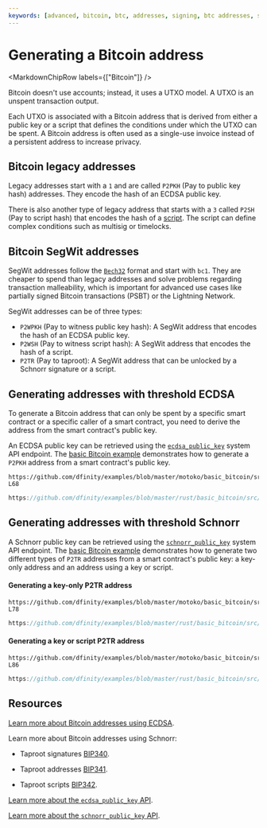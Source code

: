 ```yaml
---
keywords: [advanced, bitcoin, btc, addresses, signing, btc addresses, signing transactions, sewgwit, p2pkh]
---
```



# Generating a Bitcoin address

<MarkdownChipRow labels={["Bitcoin"]} />

Bitcoin doesn't use accounts; instead, it uses a UTXO model. A UTXO is an unspent transaction output.

Each UTXO is associated with a Bitcoin address that is derived from either a public key or a script that defines the conditions under which the UTXO can be spent. A Bitcoin address is often used as a single-use invoice instead of a persistent address to increase privacy.

## Bitcoin legacy addresses

Legacy addresses start with a `1` and are called `P2PKH` (Pay to public key hash) addresses. They encode the hash of an ECDSA public key.

There is also another type of legacy address that starts with a `3` called `P2SH` (Pay to script hash) that encodes the hash of a
[script](https://en.bitcoin.it/wiki/Script). The script can define complex conditions such as multisig or timelocks.

## Bitcoin SegWit addresses

SegWit addresses follow the [`Bech32`](https://github.com/bitcoin/bips/blob/master/bip-0173.mediawiki) format and start with `bc1`. They are cheaper to spend than legacy addresses and solve problems regarding transaction malleability, which is important for advanced use cases like partially signed Bitcoin transactions (PSBT) or the Lightning Network.

SegWit addresses can be of three types:

- `P2WPKH` (Pay to witness public key hash): A SegWit address that encodes the hash of an ECDSA public key.
- `P2WSH` (Pay to witness script hash): A SegWit address that encodes the hash of a script.
- `P2TR` (Pay to taproot): A SegWit address that can be unlocked by a Schnorr signature or a script.


## Generating addresses with threshold ECDSA

To generate a Bitcoin address that can only be spent by a specific smart contract or a specific caller of a smart contract, you need to derive the address from the smart contract's public key.

An ECDSA public key can be retrieved using the [`ecdsa_public_key`](/docs/references/ic-interface-spec#ic-ecdsa_public_key) system API endpoint. The [basic Bitcoin example](https://github.com/dfinity/examples/tree/master/motoko/basic_bitcoin) demonstrates how to generate a `P2PKH` address from a smart contract's public key.

<Tabs groupId="language">
<TabItem value="motoko" label="Motoko" default>

```motoko reference
https://github.com/dfinity/examples/blob/master/motoko/basic_bitcoin/src/basic_bitcoin/src/Main.mo#L65-L68
```

</TabItem>
<TabItem value="rust" label="Rust">

```rust reference
https://github.com/dfinity/examples/blob/master/rust/basic_bitcoin/src/service/get_p2pkh_address.rs#L9-L26
```

</TabItem>
</Tabs>

## Generating addresses with threshold Schnorr

A Schnorr public key can be retrieved using the [`schnorr_public_key`](/docs/references/ic-interface-spec#ic-schnorr_public_key) system API endpoint. The [basic Bitcoin example](https://github.com/dfinity/examples/tree/master/rust/basic_bitcoin) demonstrates how to generate two different types of `P2TR` addresses from a smart contract's public key: a key-only address and an address using a key or script.

#### Generating a key-only P2TR address

<Tabs groupId="language">
<TabItem value="motoko" label="Motoko" default>

```motoko reference
https://github.com/dfinity/examples/blob/master/motoko/basic_bitcoin/src/basic_bitcoin/src/Main.mo#L76-L78
```

</TabItem>
<TabItem value="rust" label="Rust" default>

```rust reference
https://github.com/dfinity/examples/blob/master/rust/basic_bitcoin/src/service/get_p2tr_key_path_only_address.rs
```

</TabItem>
</Tabs>

#### Generating a key or script P2TR address

<Tabs groupId="language">
<TabItem value="motoko" label="Motoko" default>

```motoko reference
https://github.com/dfinity/examples/blob/master/motoko/basic_bitcoin/src/basic_bitcoin/src/Main.mo#L84-L86
```

</TabItem>
<TabItem value="rust" label="Rust" default>

```rust reference
https://github.com/dfinity/examples/blob/master/rust/basic_bitcoin/src/service/get_p2tr_script_path_enabled_address.rs
```

</TabItem>
</Tabs>

## Resources

[Learn more about Bitcoin addresses using ECDSA](https://en.bitcoin.it/wiki/Transaction#Pay-to-PubkeyHash).

Learn more about Bitcoin addresses using Schnorr:

- Taproot signatures [BIP340](https://github.com/bitcoin/bips/blob/master/bip-0340.mediawiki).

- Taproot addresses [BIP341](https://github.com/bitcoin/bips/blob/master/bip-0341.mediawiki).

- Taproot scripts [BIP342](https://github.com/bitcoin/bips/blob/master/bip-0342.mediawiki).

[Learn more about the `ecdsa_public_key` API](/docs/references/ic-interface-spec#ic-ecdsa_public_key).

[Learn more about the `schnorr_public_key` API](/docs/references/ic-interface-spec#ic-schnorr_public_key).